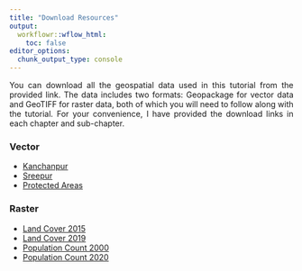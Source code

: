 ```yaml
---
title: "Download Resources"
output:
  workflowr::wflow_html:
    toc: false
editor_options:
  chunk_output_type: console
---
```

<style> p { text-align: justify; } </style>

You can download all the geospatial data used in this tutorial from the provided link. The data includes two formats: Geopackage for vector data and GeoTIFF for raster data, both of which you will need to follow along with the tutorial. For your convenience, I have provided the download links in each chapter and sub-chapter. 

### Vector

- [Kanchanpur](https://github.com/deltares-desirmed/nbs-workflow/raw/refs/heads/master/data/vector/kanchanpur.gpkg)
- [Sreepur](https://github.com/deltares-desirmed/nbs-workflow/raw/refs/heads/master/data/vector/sreepur.gpkg)
- [Protected Areas](https://github.com/deltares-desirmed/nbs-workflow/raw/refs/heads/master/data/vector/protected_areas.gpkg)

### Raster

- [Land Cover 2015](https://github.com/deltares-desirmed/nbs-workflow/raw/refs/heads/master/data/raster/landcover_2015.tif)
- [Land Cover 2019](https://github.com/deltares-desirmed/nbs-workflow/raw/refs/heads/master/data/raster/landcover_2019.tif)
- [Population Count 2000](https://github.com/deltares-desirmed/nbs-workflow/raw/refs/heads/master/data/raster/popCount_2000.tif)
- [Population Count 2020](https://github.com/deltares-desirmed/nbs-workflow/raw/refs/heads/master/data/raster/popCount_2020.tif)
